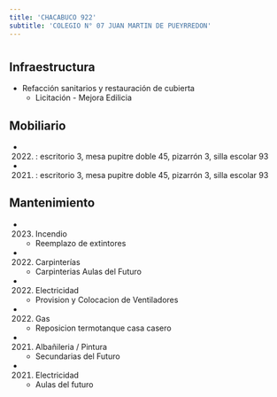 ```yaml
---
title: 'CHACABUCO 922'
subtitle: 'COLEGIO N° 07 JUAN MARTIN DE PUEYRREDON'
---
```


#
## Infraestructura

* Refacción sanitarios y restauración de cubierta 
    + Licitación - Mejora Edilicia 


## Mobiliario

*  (2022) : escritorio 3, mesa pupitre doble 45, pizarrón 3, silla escolar 93 

*  (2021) : escritorio 3, mesa pupitre doble 45, pizarrón 3, silla escolar 93 





## Mantenimiento

*  (2023) Incendio 
    + Reemplazo de extintores

*  (2022) Carpinterías 
    + Carpinterias Aulas del Futuro

*  (2022) Electricidad 
    + Provision y Colocacion de Ventiladores

*  (2022) Gas 
    + Reposicion termotanque casa casero

*  (2021) Albañileria / Pintura 
    + Secundarias del Futuro

*  (2021) Electricidad 
    + Aulas del futuro







